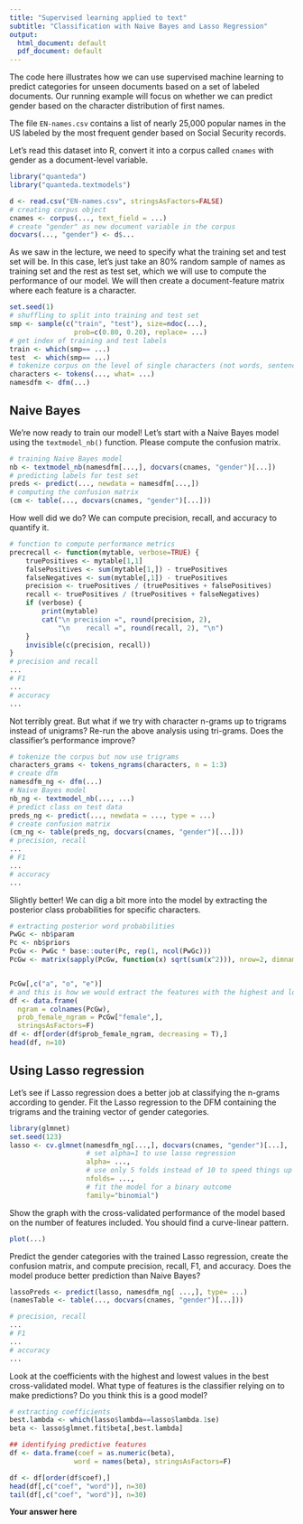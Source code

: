 ```yaml
---
title: "Supervised learning applied to text"
subtitle: "Classification with Naive Bayes and Lasso Regression"
output:
  html_document: default
  pdf_document: default
---
```



The code here illustrates how we can use supervised machine learning to predict categories for unseen documents based on a set of labeled documents. Our running example will focus on whether we can predict gender based on the character distribution of first names.

The file `EN-names.csv` contains a list of nearly 25,000 popular names in the US labeled by the most frequent gender based on Social Security records.

Let's read this dataset into R, convert it into a corpus called `cnames` with gender as a document-level variable.

```r
library("quanteda")
library("quanteda.textmodels")

d <- read.csv("EN-names.csv", stringsAsFactors=FALSE)
# creating corpus object
cnames <- corpus(..., text_field = ...)
# create "gender" as new document variable in the corpus
docvars(..., "gender") <- d$...
```

As we saw in the lecture, we need to specify what the training set and test set will be. In this case, let's just take an 80% random sample of names as training set and the rest as test set, which we will use to compute the performance of our model. We will then create a document-feature matrix where each feature is a character.

```r
set.seed(1)
# shuffling to split into training and test set
smp <- sample(c("train", "test"), size=ndoc(...), 
                prob=c(0.80, 0.20), replace= ...)
# get index of training and test labels
train <- which(smp== ...)
test  <- which(smp== ...)
# tokenize corpus on the level of single characters (not words, sentences, etc)
characters <- tokens(..., what= ...)
namesdfm <- dfm(...) 
```

## Naive Bayes

We're now ready to train our model! Let's start with a Naive Bayes model using the `textmodel_nb()` function. Please compute the confusion matrix.

```r
# training Naive Bayes model
nb <- textmodel_nb(namesdfm[...,], docvars(cnames, "gender")[...])
# predicting labels for test set
preds <- predict(..., newdata = namesdfm[...,])
# computing the confusion matrix
(cm <- table(..., docvars(cnames, "gender")[...]))
```

How well did we do? We can compute precision, recall, and accuracy to quantify it.

```r
# function to compute performance metrics
precrecall <- function(mytable, verbose=TRUE) {
    truePositives <- mytable[1,1]
    falsePositives <- sum(mytable[1,]) - truePositives
    falseNegatives <- sum(mytable[,1]) - truePositives
    precision <- truePositives / (truePositives + falsePositives)
    recall <- truePositives / (truePositives + falseNegatives)
    if (verbose) {
        print(mytable)
        cat("\n precision =", round(precision, 2), 
            "\n    recall =", round(recall, 2), "\n")
    }
    invisible(c(precision, recall))
}
# precision and recall
...
# F1
...
# accuracy
...
```

Not terribly great. But what if we try with character n-grams up to trigrams instead of unigrams? Re-run the above analysis using tri-grams. Does the classifier's performance improve?

```r
# tokenize the corpus but now use trigrams
characters_grams <- tokens_ngrams(characters, n = 1:3)
# create dfm
namesdfm_ng <- dfm(...)
# Naive Bayes model
nb_ng <- textmodel_nb(..., ...)
# predict class on test data
preds_ng <- predict(..., newdata = ..., type = ...)
# create confusion matrix
(cm_ng <- table(preds_ng, docvars(cnames, "gender")[...]))
# precision, recall
...
# F1
...
# accuracy
...
```

Slightly better! We can dig a bit more into the model by extracting the posterior class probabilities for specific characters.


```r
# extracting posterior word probabilities
PwGc <- nb$param
Pc <- nb$priors
PcGw <- PwGc * base::outer(Pc, rep(1, ncol(PwGc)))
PcGw <- matrix(sapply(PcGw, function(x) sqrt(sum(x^2))), nrow=2, dimnames = dimnames(PwGc))


PcGw[,c("a", "o", "e")]
# and this is how we would extract the features with the highest and lowest posterior class probabilities
df <- data.frame(
  ngram = colnames(PcGw),
  prob_female_ngram = PcGw["female",],
  stringsAsFactors=F)
df <- df[order(df$prob_female_ngram, decreasing = T),]
head(df, n=10)

```


## Using Lasso regression

Let's see if Lasso regression does a better job at classifying the n-grams according to gender. Fit the Lasso regression to the DFM containing the trigrams and the training vector of gender categories.

```r
library(glmnet)
set.seed(123)
lasso <- cv.glmnet(namesdfm_ng[...,], docvars(cnames, "gender")[...], 
                   # set alpha=1 to use lasso regression
                   alpha= ..., 
                   # use only 5 folds instead of 10 to speed things up
                   nfolds= ...,
                   # fit the model for a binary outcome
                   family="binomial")
```
Show the graph with the cross-validated performance of the model based on the number of features included. You should find a curve-linear pattern.

```r
plot(...)
```

Predict the gender categories with the trained Lasso regression, create the confusion matrix, and compute precision, recall, F1, and accuracy. Does the model produce better prediction than Naive Bayes? 

```r
lassoPreds <- predict(lasso, namesdfm_ng[ ...,], type= ...)
(namesTable <- table(..., docvars(cnames, "gender")[...]))

# precision, recall
...
# F1
...
# accuracy
...
```

Look at the coefficients with the highest and lowest values in the best cross-validated model. What type of features is the classifier relying on to make predictions? Do you think this is a good model?

```r

# extracting coefficients
best.lambda <- which(lasso$lambda==lasso$lambda.1se)
beta <- lasso$glmnet.fit$beta[,best.lambda]

## identifying predictive features
df <- data.frame(coef = as.numeric(beta),
                word = names(beta), stringsAsFactors=F)

df <- df[order(df$coef),]
head(df[,c("coef", "word")], n=30)
tail(df[,c("coef", "word")], n=30)
```

**Your answer here**

>

